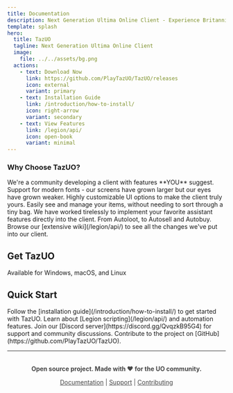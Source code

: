```yaml
---
title: Documentation
description: Next Generation Ultima Online Client - Experience Britannia like never before with countless modern features.
template: splash
hero:
  title: TazUO
  tagline: Next Generation Ultima Online Client
  image:
    file: ../../assets/bg.png
  actions:
    - text: Download Now
      link: https://github.com/PlayTazUO/TazUO/releases
      icon: external
      variant: primary
    - text: Installation Guide
      link: /introduction/how-to-install/
      icon: right-arrow
      variant: secondary
    - text: View Features
      link: /legion/api/
      icon: open-book
      variant: minimal
---
```



### Why Choose TazUO?

<CardGrid>
  <Card title="Active Development" icon="rocket">
    We're a community developing a client with features **YOU** suggest.
  </Card>
  <Card title="Customizable TTF Font Support" icon="pencil">
    Support for modern fonts - our screens have grown larger but our eyes have
    grown weaker.
  </Card>
  <Card title="Customizable UI" icon="setting">
    Highly customizable UI options to make the client truly yours.
  </Card>
  <Card title="Grid Containers" icon="list-format">
    Easily see and manage your items, without needing to sort through a tiny
    bag.
  </Card>
  <Card title="Built-in Assistant" icon="star">
    We have worked tirelessly to implement your favorite assistant features
    directly into the client. From Autoloot, to Autosell and Autobuy.
  </Card>
  <Card title="View More Features" icon="external">
    Browse our [extensive wiki](/legion/api/) to see
    all the changes we've put into our client.
  </Card>
</CardGrid>

## Get TazUO

Available for Windows, macOS, and Linux

## Quick Start

<CardGrid>
  <Card title="Installation" icon="rocket">
    Follow the [installation guide](/introduction/how-to-install/) to get
    started with TazUO.
  </Card>
  <Card title="Python API" icon="document">
    Learn about [Legion scripting](/legion/api/) and automation features.
  </Card>
  <Card title="Community" icon="discord">
    Join our [Discord server](https://discord.gg/QvqzkB95G4) for support and
    community discussions.
  </Card>
  <Card title="Contributing" icon="github">
    Contribute to the project on [GitHub](https://github.com/PlayTazUO/TazUO).
  </Card>
</CardGrid>

---

<div style="text-align: center; margin-top: 2rem; opacity: 0.8;">

**Open source project. Made with ❤️ for the UO community.**

[Documentation](https://github.com/PlayTazUO/TazUOwiki) | [Support](https://discord.gg/QvqzkB95G4) | [Contributing](https://github.com/PlayTazUO/TazUO)

</div>
